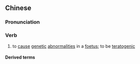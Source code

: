 ==Chinese==
{{zh-forms}}

===Pronunciation===
{{zh-pron
|m=zhìjī
|c=zi3 kei1,zi3 gei1
|cat=v
}}

===Verb===
{{zh-verb}}

# {{lb|zh|genetics}} to [[cause]] [[genetic]] [[abnormalities]] in a [[foetus]]; to be [[teratogenic]]

====Derived terms====
{{zh-der|致畸性}}